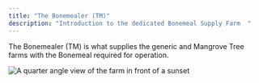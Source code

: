 ```yaml
---
title: "The Bonemealer (TM)"
description: "Introduction to the dedicated Bonemeal Supply Farm  "
---
```


The Bonemealer (TM) is what supplies the generic and Mangrove Tree farms with the Bonemeal required for operation.

<Frame>
  <img
    className="block"
    src="/images/bonemelee_main.png"
    alt="A quarter angle view of the farm in front of a sunset"
    title="Bonemealer Main"
  />
</Frame>